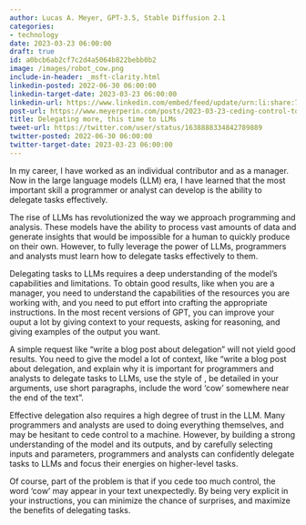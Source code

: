 ```yaml
---
author: Lucas A. Meyer, GPT-3.5, Stable Diffusion 2.1
categories:
- technology
date: 2023-03-23 06:00:00
draft: true
id: a0bcb6ab2cf7c2d4a5064b822bebb0b2
image: /images/robot_cow.png
include-in-header: _msft-clarity.html
linkedin-posted: 2022-06-30 06:00:00
linkedin-target-date: 2023-03-23 06:00:00
linkedin-url: https://www.linkedin.com/embed/feed/update/urn:li:share:7044654035869597696
post-url: https://www.meyerperin.com/posts/2023-03-23-ceding-control-to-llms.html
title: Delegating more, this time to LLMs
tweet-url: https://twitter.com/user/status/1638888334842789889
twitter-posted: 2022-06-30 06:00:00
twitter-target-date: 2023-03-23 06:00:00
---
```


In my career, I have worked as an individual contributor and as a manager. Now in the large language models (LLM) era, I have learned that the most important skill a programmer or analyst can develop is the ability to delegate tasks effectively.

The rise of LLMs has revolutionized the way we approach programming and analysis. These models have the ability to process vast amounts of data and generate insights that would be impossible for a human to quickly produce on their own. However, to fully leverage the power of LLMs, programmers and analysts must learn how to delegate tasks effectively to them.

Delegating tasks to LLMs requires a deep understanding of the model's capabilities and limitations. To obtain good results, like when you are a manager, you need to understand the capabilities of the resources you are working with, and you need to put effort into crafting the appropriate instructions. In the most recent versions of GPT, you can improve your ouput a lot by giving context to your requests, asking for reasoning, and giving examples of the output you want. 

A simple request like "write a blog post about delegation" will not yield good results. You need to give the model a lot of context, like "write a blog post about delegation, and explain why it is important for programmers and analysts to delegate tasks to LLMs, use the style of <some famous writer>, be detailed in your arguments, use short paragraphs, include the word 'cow' somewhere near the end of the text".

Effective delegation also requires a high degree of trust in the LLM. Many programmers and analysts are used to doing everything themselves, and may be hesitant to cede control to a machine. However, by building a strong understanding of the model and its outputs, and by carefully selecting inputs and parameters, programmers and analysts can confidently delegate tasks to LLMs and focus their energies on higher-level tasks. 

Of course, part of the problem is that if you cede too much control, the word 'cow' may appear in your text unexpectedly. By being very explicit in your instructions, you can minimize the chance of surprises, and maximize the benefits of delegating tasks.
